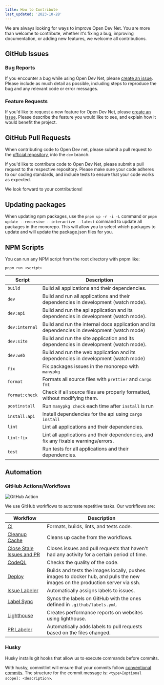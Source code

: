 ```yaml
---
title: How to Contribute
last_updated: '2023-10-28'
---
```


We are always looking for ways to improve Open Dev Net. You are more than welcome to contribute, whether it's fixing a bug, improving documentation, or adding new features, we welcome all contributions.

## GitHub Issues

### Bug Reports

If you encounter a bug while using Open Dev Net, please [create an issue](https://github.com/odnlabs/opendevnet/issues/new/choose). Please include as much detail as possible, including steps to reproduce the bug and any relevant code or error messages.

### Feature Requests

If you'd like to request a new feature for Open Dev Net, please [create an issue](https://github.com/odnlabs/opendevnet/issues/new/choose). Please describe the feature you would like to see, and explain how it would benefit the project.

## GitHub Pull Requests

<Alert
  type="note"
  label="Which branch do I merge to?"
  content='Always merge your pull requests into the "dev" branch'
/>

When contributing code to Open Dev net, please submit a pull request to the [official repository](https://github.com/odnlabs/opendevnet), into the `dev` branch.

If you'd like to contribute code to Open Dev Net, please submit a pull request to the respective repository. Please make sure your code adheres to our coding standards, and include tests to ensure that your code works as expected.

We look forward to your contributions!

## Updating packages

When updating npm packages, use the `pnpm up -r -i -L` command or `pnpm update --recursive --interactive --latest` command to update all packages in the monorepo. This will allow you to select which packages to update and will update the package.json files for you.

## NPM Scripts

You can run any NPM script from the root directory with pnpm like:

```bash
pnpm run <script>
```

| Script         | Description                                                                                  |
| -------------- | -------------------------------------------------------------------------------------------- |
| `build`        | Build all applications and their dependencies.                                               |
| `dev`          | Build and run all applications and their dependencies in development (watch mode).           |
| `dev:api`      | Build and run the api application and its dependencies in development (watch mode).          |
| `dev:internal` | Build and run the internal docs application and its dependencies in development (watch mode) |
| `dev:site`     | Build and run the site application and its dependencies in development (watch mode).         |
| `dev:web`      | Build and run the web application and its dependencies in development (watch mode)           |
| `fix`          | Fix packages issues in the monorepo with `manypkg`                                           |
| `format`       | Formats all source files with `prettier` and `cargo fmt`                                     |
| `format:check` | Check if all source files are properly formatted, without modifying them.                    |
| `postinstall`  | Run `manypkg check` each time after `install` is run                                         |
| `install:api`  | Install dependencies for the api using `cargo install`                                       |
| `lint`         | Lint all applications and their dependencies.                                                |
| `lint:fix`     | Lint all applications and their dependencies, and fix any fixable warnings/errors.           |
| `test`         | Run tests for all applications and their dependencies.                                       |

## Automation

### GitHub Actions/Workflows

![GitHub Action](/internal/contributing/action.png)

We use GitHub workflows to automate repetitive tasks. Our workflows are:

| Workflow                                                                                                       | Description                                                                                                                  |
| -------------------------------------------------------------------------------------------------------------- | ---------------------------------------------------------------------------------------------------------------------------- |
| [CI](https://github.com/odnlabs/opendevnet/tree/main/.github/workflows/ci.yml)                                 | Formats, builds, lints, and tests code.                                                                                      |
| [Cleanup Cache](https://github.com/odnlabs/opendevnet/tree/main/.github/workflows/cleanup-cache.yml)           | Cleans up cache from the workflows.                                                                                          |
| [Close Stale Issues and PR](https://github.com/odnlabs/opendevnet/tree/main/.github/workflows/close-stale.yml) | Closes issues and pull requests that haven't had any activity for a certain period of time.                                  |
| [CodeQL](https://github.com/odnlabs/opendevnet/tree/main/.github/workflows/codeql.yml)                         | Checks the quality of the code.                                                                                              |
| [Deploy](https://github.com/odnlabs/opendevnet/tree/main/.github/workflows/deploy.yml)                         | Builds and tests the images locally, pushes images to docker hub, and pulls the new images on the production server via ssh. |
| [Issue Labeler](https://github.com/odnlabs/opendevnet/tree/main/.github/workflows/issue-labeler.yml)           | Automatically assigns labels to issues.                                                                                      |
| [Label Sync](https://github.com/odnlabs/opendevnet/tree/main/.github/workflows/label-sync.yml)                 | Syncs the labels on GitHub with the ones defined in `.github/labels.yml`.                                                    |
| [Lighthouse](https://github.com/odnlabs/opendevnet/tree/main/.github/workflows/lighthouse.yml)                 | Creates performance reports on websites using lighthouse.                                                                    |
| [PR Labeler](https://github.com/odnlabs/opendevnet/tree/main/.github/workflows/ci.yml)                         | Automatically adds labels to pull requests based on the files changed.                                                       |

### Husky

Husky installs git hooks that allow us to execute commands before commits.

With husky, commitlint will ensure that your commits follow [conventional commits](https://www.conventionalcommits.org/en/v1.0.0-beta.2/). The structure for the commit message is: `<type>[optional scope]: <description>`.

